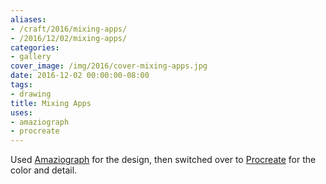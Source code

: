 ```yaml
---
aliases:
- /craft/2016/mixing-apps/
- /2016/12/02/mixing-apps/
categories:
- gallery
cover_image: /img/2016/cover-mixing-apps.jpg
date: 2016-12-02 00:00:00-08:00
tags:
- drawing
title: Mixing Apps
uses:
- amaziograph
- procreate
---
```


Used [Amaziograph][] for the design, then switched over to [Procreate][] for the
color and detail.

[Amaziograph]: http://amaziograph.com/
[Procreate]: http://procreate.si/
